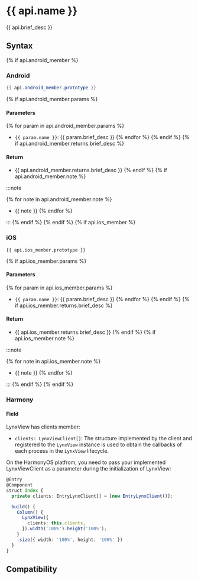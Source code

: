 # {{ api.name }}

{{ api.brief_desc }}

## Syntax
{% if api.android_member %}

### Android

```java
{{ api.android_member.prototype }}
```
{% if api.android_member.params %}

#### Parameters

{%  for param in api.android_member.params %}
- `{{ param.name }}`: {{ param.brief_desc }}
{% endfor %}
{% endif %}
{% if api.android_member.returns.brief_desc %}

#### Return

- {{ api.android_member.returns.brief_desc }}
{% endif %}
{% if api.android_member.note %}

:::note

{% for note in api.android_member.note %}
- {{ note }}
{% endfor %}

:::
{% endif %}
{% endif %}
{% if api.ios_member %}

### iOS

```objc
{{ api.ios_member.prototype }}
```
{% if api.ios_member.params %}

#### Parameters

{%  for param in api.ios_member.params %}
- `{{ param.name }}`: {{ param.brief_desc }}
{% endfor %}
{% endif %}
{% if api.ios_member.returns.brief_desc %}

#### Return
- {{ api.ios_member.returns.brief_desc }}
{% endif %}
{% if api.ios_member.note %}

:::note

{% for note in api.ios_member.note %}
- {{ note }}
{% endfor %}

:::
{% endif %}
{% endif %}

### Harmony

#### Field

LynxView has clients member:

- `clients: LynxViewClient[]`: The structure implemented by the client and registered to the `LynxView` instance is used to obtain the callbacks of each process in the `LynxView` lifecycle.

On the HarmonyOS platfrom, you need to pass your implemented LynxViewClient as a parameter during the initialization of LynxView:

```typescript
@Entry
@Component
struct Index {
  private clients: EntryLynxClient[] = [new EntryLynxClient()];

  build() {
    Column() {
      LynxView({
        clients: this.clients,
      }).width('100%').height('100%');
    }
    .size({ width: '100%', height: '100%' })
  }
}
```


## Compatibility


<LegacyCompatTable metadata="lynx-native-api/{{ api.parent_name }}/{{ api.kebab_name }}" />